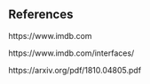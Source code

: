 ## References

https://www.imdb.com

https://www.imdb.com/interfaces/

https://arxiv.org/pdf/1810.04805.pdf

